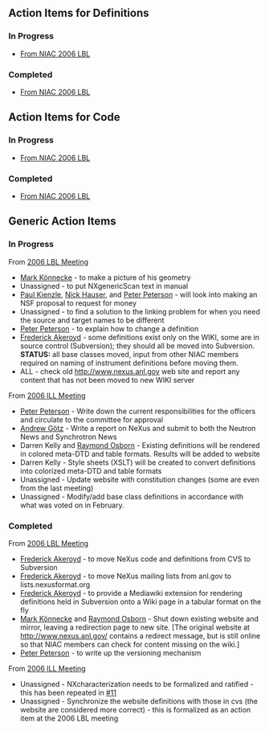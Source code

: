 == Action Items for Definitions ==
===In Progress===
* [http://trac.nexusformat.org/definitions/query?status=new&status=assigned&status=reopened&group=owner&keywords=%7ENIAC2006LBL&order=priority From NIAC 2006 LBL]
===Completed===
* [http://trac.nexusformat.org/definitions/query?status=closed&group=owner&keywords=%7ENIAC2006LBL&order=priority From NIAC 2006 LBL]
== Action Items for Code ==
===In Progress===
* [http://trac.nexusformat.org/code/query?status=new&status=assigned&status=reopened&group=owner&keywords=%7ENIAC2006LBL&order=priority From NIAC 2006 LBL]
===Completed===
* [http://trac.nexusformat.org/code/query?status=closed&group=owner&keywords=%7ENIAC2006LBL&order=priority From NIAC 2006 LBL]
== Generic Action Items ==
===In Progress===
From [[Media:NIAC2006LBL_minutes.pdf|2006 LBL Meeting]]
* [[User:Mark Koennecke|Mark Könnecke]] - to make a picture of his geometry
* Unassigned - to put NXgenericScan text in manual
* [[User:Paul Kienzle|Paul Kienzle]], [[User:nick|Nick Hauser]], and [[User:Peter Peterson|Peter Peterson]] - will look into making an NSF proposal to request for money
* Unassigned - to find a solution to the linking problem for when you need the source and target names to be different
* [[User:Peter Peterson|Peter Peterson]] - to explain how to change a definition
* [[User:Freddie Akeroyd|Frederick Akeroyd]] - some definitions exist only on the WIKI, some are in source control (Subversion); they should all be moved into Subversion. '''STATUS:''' all base classes moved, input from other NIAC members required on naming of instrument definitions before moving them.
* ALL - check old http://www.nexus.anl.gov web site and report any content that has not been moved to new WIKI server

From [[Media:NIAC2006minutes.pdf|2006 ILL Meeting]]
* [[User:Peter Peterson|Peter Peterson]] - Write down the current responsibilities for the officers and circulate to the committee for approval
* [[User:Andy Gotz|Andrew Götz]] - Write a report on NeXus and submit to both the Neutron News and Synchrotron News
* Darren Kelly and [[User:Ray Osborn|Raymond Osborn]] - Existing definitions will be rendered in colored meta-DTD and table formats. Results will be added to website
* Darren Kelly - Style sheets (XSLT) will be created to convert definitions into colorized meta-DTD and table formats
* Unassigned - Update website with constitution changes (some are even from the last meeting)
* Unassigned - Modify/add base class definitions in accordance with what was voted on in February.

===Completed===
From [[Media:NIAC2006LBL_minutes.pdf|2006 LBL Meeting]]
* [[User:Freddie Akeroyd|Frederick Akeroyd]] - to move NeXus code and definitions from CVS to Subversion
* [[User:Freddie Akeroyd|Frederick Akeroyd]] - to move NeXus mailing lists from anl.gov to lists.nexusformat.org
* [[User:Freddie Akeroyd|Frederick Akeroyd]] - to provide a Mediawiki extension for rendering definitions held in Subversion onto a Wiki page in a tabular format on the fly
* [[User:Mark Koennecke|Mark Könnecke]] and [[User:Ray Osborn|Raymond Osborn]] - Shut down existing website and mirror, leaving a redirection page to new site.  [The original website at http://www.nexus.anl.gov/ contains a redirect message, but is still online so that NIAC members can check for content missing on the wiki.]
* [[User:Peter Peterson|Peter Peterson]] - to write up the versioning mechanism

From [[Media:NIAC2006minutes.pdf|2006 ILL Meeting]]
* Unassigned - NXcharacterization needs to be formalized and ratified - this has been repeated in [http://trac.nexusformat.org/definitions/ticket/11 #11]
* Unassigned - Synchronize the website definitions with those in cvs (the website are considered more correct) - this is formalized as an action item at the 2006 LBL meeting